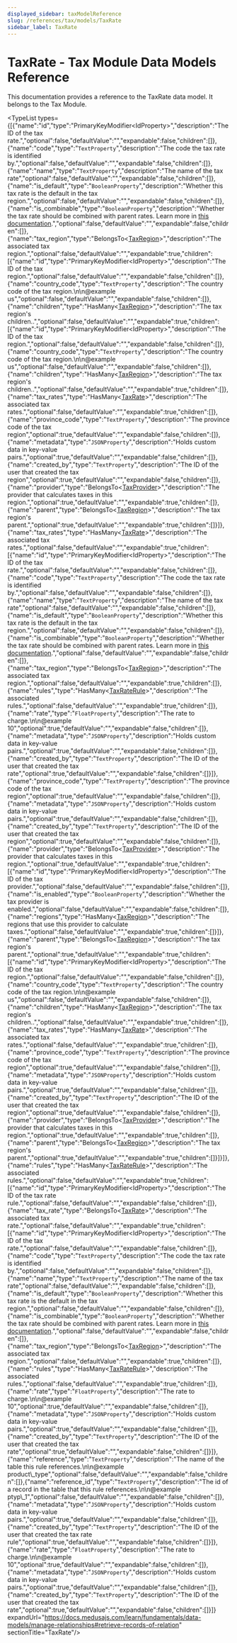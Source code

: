 ```yaml
---
displayed_sidebar: taxModelReference
slug: /references/tax/models/TaxRate
sidebar_label: TaxRate
---
```



# TaxRate - Tax Module Data Models Reference

This documentation provides a reference to the TaxRate data model. It belongs to the Tax Module.

<TypeList types={[{"name":"id","type":"PrimaryKeyModifier&#60;IdProperty&#62;","description":"The ID of the tax rate.","optional":false,"defaultValue":"","expandable":false,"children":[]},{"name":"code","type":"`TextProperty`","description":"The code the tax rate is identified by.","optional":false,"defaultValue":"","expandable":false,"children":[]},{"name":"name","type":"`TextProperty`","description":"The name of the tax rate","optional":false,"defaultValue":"","expandable":false,"children":[]},{"name":"is_default","type":"`BooleanProperty`","description":"Whether this tax rate is the default in the tax region.","optional":false,"defaultValue":"","expandable":false,"children":[]},{"name":"is_combinable","type":"`BooleanProperty`","description":"Whether the tax rate should be combined with parent rates. Learn more in [this documentation](https://docs.medusajs.com/v2/resources/commerce-modules/tax/tax-rates-and-rules#combinable-tax-rates).","optional":false,"defaultValue":"","expandable":false,"children":[]},{"name":"tax_region","type":"BelongsTo&#60;[TaxRegion](../tax_models.TaxRegion/page.mdx)&#62;","description":"The associated tax region.","optional":false,"defaultValue":"","expandable":true,"children":[{"name":"id","type":"PrimaryKeyModifier&#60;IdProperty&#62;","description":"The ID of the tax region.","optional":false,"defaultValue":"","expandable":false,"children":[]},{"name":"country_code","type":"`TextProperty`","description":"The country code of the tax region.\n\n@example us","optional":false,"defaultValue":"","expandable":false,"children":[]},{"name":"children","type":"HasMany&#60;[TaxRegion](../tax_models.TaxRegion/page.mdx)&#62;","description":"The tax region's children..","optional":false,"defaultValue":"","expandable":true,"children":[{"name":"id","type":"PrimaryKeyModifier&#60;IdProperty&#62;","description":"The ID of the tax region.","optional":false,"defaultValue":"","expandable":false,"children":[]},{"name":"country_code","type":"`TextProperty`","description":"The country code of the tax region.\n\n@example us","optional":false,"defaultValue":"","expandable":false,"children":[]},{"name":"children","type":"HasMany&#60;[TaxRegion](../tax_models.TaxRegion/page.mdx)&#62;","description":"The tax region's children..","optional":false,"defaultValue":"","expandable":true,"children":[]},{"name":"tax_rates","type":"HasMany&#60;[TaxRate](page.mdx)&#62;","description":"The associated tax rates.","optional":false,"defaultValue":"","expandable":true,"children":[]},{"name":"province_code","type":"`TextProperty`","description":"The province code of the tax region","optional":true,"defaultValue":"","expandable":false,"children":[]},{"name":"metadata","type":"`JSONProperty`","description":"Holds custom data in key-value pairs.","optional":true,"defaultValue":"","expandable":false,"children":[]},{"name":"created_by","type":"`TextProperty`","description":"The ID of the user that created the tax region","optional":true,"defaultValue":"","expandable":false,"children":[]},{"name":"provider","type":"BelongsTo&#60;[TaxProvider](../tax_models.TaxProvider/page.mdx)&#62;","description":"The provider that calculates taxes in this region.","optional":true,"defaultValue":"","expandable":true,"children":[]},{"name":"parent","type":"BelongsTo&#60;[TaxRegion](../tax_models.TaxRegion/page.mdx)&#62;","description":"The tax region's parent.","optional":true,"defaultValue":"","expandable":true,"children":[]}]},{"name":"tax_rates","type":"HasMany&#60;[TaxRate](page.mdx)&#62;","description":"The associated tax rates.","optional":false,"defaultValue":"","expandable":true,"children":[{"name":"id","type":"PrimaryKeyModifier&#60;IdProperty&#62;","description":"The ID of the tax rate.","optional":false,"defaultValue":"","expandable":false,"children":[]},{"name":"code","type":"`TextProperty`","description":"The code the tax rate is identified by.","optional":false,"defaultValue":"","expandable":false,"children":[]},{"name":"name","type":"`TextProperty`","description":"The name of the tax rate","optional":false,"defaultValue":"","expandable":false,"children":[]},{"name":"is_default","type":"`BooleanProperty`","description":"Whether this tax rate is the default in the tax region.","optional":false,"defaultValue":"","expandable":false,"children":[]},{"name":"is_combinable","type":"`BooleanProperty`","description":"Whether the tax rate should be combined with parent rates. Learn more in [this documentation](https://docs.medusajs.com/v2/resources/commerce-modules/tax/tax-rates-and-rules#combinable-tax-rates).","optional":false,"defaultValue":"","expandable":false,"children":[]},{"name":"tax_region","type":"BelongsTo&#60;[TaxRegion](../tax_models.TaxRegion/page.mdx)&#62;","description":"The associated tax region.","optional":false,"defaultValue":"","expandable":true,"children":[]},{"name":"rules","type":"HasMany&#60;[TaxRateRule](../tax_models.TaxRateRule/page.mdx)&#62;","description":"The associated rules.","optional":false,"defaultValue":"","expandable":true,"children":[]},{"name":"rate","type":"`FloatProperty`","description":"The rate to charge.\n\n@example 10","optional":true,"defaultValue":"","expandable":false,"children":[]},{"name":"metadata","type":"`JSONProperty`","description":"Holds custom data in key-value pairs.","optional":true,"defaultValue":"","expandable":false,"children":[]},{"name":"created_by","type":"`TextProperty`","description":"The ID of the user that created the tax rate","optional":true,"defaultValue":"","expandable":false,"children":[]}]},{"name":"province_code","type":"`TextProperty`","description":"The province code of the tax region","optional":true,"defaultValue":"","expandable":false,"children":[]},{"name":"metadata","type":"`JSONProperty`","description":"Holds custom data in key-value pairs.","optional":true,"defaultValue":"","expandable":false,"children":[]},{"name":"created_by","type":"`TextProperty`","description":"The ID of the user that created the tax region","optional":true,"defaultValue":"","expandable":false,"children":[]},{"name":"provider","type":"BelongsTo&#60;[TaxProvider](../tax_models.TaxProvider/page.mdx)&#62;","description":"The provider that calculates taxes in this region.","optional":true,"defaultValue":"","expandable":true,"children":[{"name":"id","type":"PrimaryKeyModifier&#60;IdProperty&#62;","description":"The ID of the tax provider.","optional":false,"defaultValue":"","expandable":false,"children":[]},{"name":"is_enabled","type":"`BooleanProperty`","description":"Whether the tax provider is enabled.","optional":false,"defaultValue":"","expandable":false,"children":[]},{"name":"regions","type":"HasMany&#60;[TaxRegion](../tax_models.TaxRegion/page.mdx)&#62;","description":"The regions that use this provider to calculate taxes.","optional":false,"defaultValue":"","expandable":true,"children":[]}]},{"name":"parent","type":"BelongsTo&#60;[TaxRegion](../tax_models.TaxRegion/page.mdx)&#62;","description":"The tax region's parent.","optional":true,"defaultValue":"","expandable":true,"children":[{"name":"id","type":"PrimaryKeyModifier&#60;IdProperty&#62;","description":"The ID of the tax region.","optional":false,"defaultValue":"","expandable":false,"children":[]},{"name":"country_code","type":"`TextProperty`","description":"The country code of the tax region.\n\n@example us","optional":false,"defaultValue":"","expandable":false,"children":[]},{"name":"children","type":"HasMany&#60;[TaxRegion](../tax_models.TaxRegion/page.mdx)&#62;","description":"The tax region's children..","optional":false,"defaultValue":"","expandable":true,"children":[]},{"name":"tax_rates","type":"HasMany&#60;[TaxRate](page.mdx)&#62;","description":"The associated tax rates.","optional":false,"defaultValue":"","expandable":true,"children":[]},{"name":"province_code","type":"`TextProperty`","description":"The province code of the tax region","optional":true,"defaultValue":"","expandable":false,"children":[]},{"name":"metadata","type":"`JSONProperty`","description":"Holds custom data in key-value pairs.","optional":true,"defaultValue":"","expandable":false,"children":[]},{"name":"created_by","type":"`TextProperty`","description":"The ID of the user that created the tax region","optional":true,"defaultValue":"","expandable":false,"children":[]},{"name":"provider","type":"BelongsTo&#60;[TaxProvider](../tax_models.TaxProvider/page.mdx)&#62;","description":"The provider that calculates taxes in this region.","optional":true,"defaultValue":"","expandable":true,"children":[]},{"name":"parent","type":"BelongsTo&#60;[TaxRegion](../tax_models.TaxRegion/page.mdx)&#62;","description":"The tax region's parent.","optional":true,"defaultValue":"","expandable":true,"children":[]}]}]},{"name":"rules","type":"HasMany&#60;[TaxRateRule](../tax_models.TaxRateRule/page.mdx)&#62;","description":"The associated rules.","optional":false,"defaultValue":"","expandable":true,"children":[{"name":"id","type":"PrimaryKeyModifier&#60;IdProperty&#62;","description":"The ID of the tax rate rule.","optional":false,"defaultValue":"","expandable":false,"children":[]},{"name":"tax_rate","type":"BelongsTo&#60;[TaxRate](page.mdx)&#62;","description":"The associated tax rate.","optional":false,"defaultValue":"","expandable":true,"children":[{"name":"id","type":"PrimaryKeyModifier&#60;IdProperty&#62;","description":"The ID of the tax rate.","optional":false,"defaultValue":"","expandable":false,"children":[]},{"name":"code","type":"`TextProperty`","description":"The code the tax rate is identified by.","optional":false,"defaultValue":"","expandable":false,"children":[]},{"name":"name","type":"`TextProperty`","description":"The name of the tax rate","optional":false,"defaultValue":"","expandable":false,"children":[]},{"name":"is_default","type":"`BooleanProperty`","description":"Whether this tax rate is the default in the tax region.","optional":false,"defaultValue":"","expandable":false,"children":[]},{"name":"is_combinable","type":"`BooleanProperty`","description":"Whether the tax rate should be combined with parent rates. Learn more in [this documentation](https://docs.medusajs.com/v2/resources/commerce-modules/tax/tax-rates-and-rules#combinable-tax-rates).","optional":false,"defaultValue":"","expandable":false,"children":[]},{"name":"tax_region","type":"BelongsTo&#60;[TaxRegion](../tax_models.TaxRegion/page.mdx)&#62;","description":"The associated tax region.","optional":false,"defaultValue":"","expandable":true,"children":[]},{"name":"rules","type":"HasMany&#60;[TaxRateRule](../tax_models.TaxRateRule/page.mdx)&#62;","description":"The associated rules.","optional":false,"defaultValue":"","expandable":true,"children":[]},{"name":"rate","type":"`FloatProperty`","description":"The rate to charge.\n\n@example 10","optional":true,"defaultValue":"","expandable":false,"children":[]},{"name":"metadata","type":"`JSONProperty`","description":"Holds custom data in key-value pairs.","optional":true,"defaultValue":"","expandable":false,"children":[]},{"name":"created_by","type":"`TextProperty`","description":"The ID of the user that created the tax rate","optional":true,"defaultValue":"","expandable":false,"children":[]}]},{"name":"reference","type":"`TextProperty`","description":"The name of the table this rule references.\n\n@example product\\_type","optional":false,"defaultValue":"","expandable":false,"children":[]},{"name":"reference_id","type":"`TextProperty`","description":"The id of a record in the table that this rule references.\n\n@example ptyp\\_1","optional":false,"defaultValue":"","expandable":false,"children":[]},{"name":"metadata","type":"`JSONProperty`","description":"Holds custom data in key-value pairs.","optional":true,"defaultValue":"","expandable":false,"children":[]},{"name":"created_by","type":"`TextProperty`","description":"The ID of the user that created the tax rate rule","optional":true,"defaultValue":"","expandable":false,"children":[]}]},{"name":"rate","type":"`FloatProperty`","description":"The rate to charge.\n\n@example 10","optional":true,"defaultValue":"","expandable":false,"children":[]},{"name":"metadata","type":"`JSONProperty`","description":"Holds custom data in key-value pairs.","optional":true,"defaultValue":"","expandable":false,"children":[]},{"name":"created_by","type":"`TextProperty`","description":"The ID of the user that created the tax rate","optional":true,"defaultValue":"","expandable":false,"children":[]}]} expandUrl="https://docs.medusajs.com/learn/fundamentals/data-models/manage-relationships#retrieve-records-of-relation" sectionTitle="TaxRate"/>
